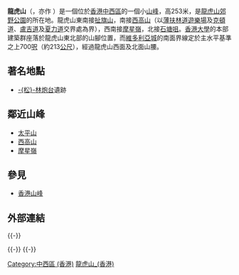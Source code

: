 {{unreferenced|time=2007-10-28}}
{{NoteTA
|G1=Unit
}}
{{Infobox mountain
| 名稱 = 龍虎山 <br> Lung Fu Shan
| 照片 = Lung Fu Shan 4.jpg
| 照片說明 = 龍虎山山頂和[[克頓道|克頓道]]
| 海拔 = {{Convert|253|m|ft|0|link=on}}
| 位置 = {{HKG}}[[香港島|香港島]]西部
| 山脈 = 
| 相對高度 = 
| 座標 = {{coord|22|16|47.76|N|114|8|6.15|E}}
| 地形圖 = 
| 類別 = 
| 年齡 = 
| 最近喷发 = 
| 首次登頂 =
| 攀登路線 =
| pushpin_map = Hong Kong
| pushpin_map_caption = 龍虎山的位置
| latd=22 |latm=16 |lats=47.76 |latNS=N
| longd=114 |longm=8 |longs=6.15 |longEW=E
}}
'''龍虎山'''（{{lang-en|'''Lung Fu Shan'''}}，亦作 {{lang-en|'''Hill Above Belcher's'''}}）是一個位於[[香港|香港]][[中西區_(香港)|中西區]]的一個小[[山峰|山峰]]，高253米，是[[龍虎山郊野公園|龍虎山郊野公園]]的所在地。龍虎山東南接[[太平山_(香港)|扯旗山]]，南接[[西高山|西高山]]（以[[薄扶林道遊樂場|薄扶林道遊樂場]]及[[克頓道|克頓道]]、[[盧吉道|盧吉道]]及[[夏力道|夏力道]]交界處為界），西南接[[摩星嶺_(香港)|摩星嶺]]，北接[[石塘咀|石塘咀]]。[[香港大學|香港大學]]的本部建築群座落於龍虎山東北部的山腳位置，而[[維多利亞城|維多利亞城]]的南面界線定於主水平基準之上700[[呎|呎]]（約213[[公尺|公尺]]），經過龍虎山西面及北面山腰。

==著名地點==
*[[松林炮台|-{松}-林炮台]]遺跡

==鄰近山峰==
*[[太平山_(香港)|太平山]]
*[[西高山|西高山]]
*[[摩星嶺_(香港)|摩星嶺]]

==參見==
*[[香港山峰|香港山峰]]

==外部連結==
{{commonscat-inline|Lung Fu Shan}}

{{-}}
{{Geographic Location
 | 西北 = [[堅尼地城|堅尼地城]]
 | 北 = [[石塘咀|石塘咀]]
 | 東北 = [[西營盤|西營盤]]
 | 西 = [[沙灣坳|沙灣坳]]
 | 中央 = 龍虎山
 | 東 = [[半山區|西半山]]
 | 西南 = [[摩星嶺_(香港)|摩星嶺]]
 | 南 = [[西高山|西高山]]
 | 東南 = [[太平山_(香港)|扯旗山]]
}}

{{-}}
{{中西區 (香港)}}
{{-}}
{{香港山峰}}

[[Category:中西區_(香港)|Category:中西區 (香港)]]
[[Category:龍虎山_(香港)|]]